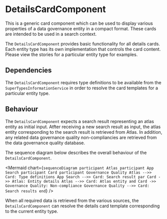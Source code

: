
<Meta title="Apps/Atlas/Components/Search/Components/Cards/DetailsCardComponent" />

# DetailsCardComponent

This is a generic card component which can be used to display various properties of a data governance entity in a compact format.
These cards are intended to be used in a search context.

The `DetailsCardComponent` provides basic functionality for all details cards.
Each entity type has its own implementation that controls the card content.
Please view the stories for a particular entity type for examples.

<Controls />

## Dependencies

The `DetailsCardComponent` requires type definitions to be available from the `SuperTypesInformationService` in order to resolve the card templates for a particular entity type.

## Behaviour

The `DetailsCardComponent` expects a search result representing an atlas entity as initial input.
Atfter receiving a new search result as input, the atlas entity corresponding to the search result is retrieved from Atlas.
In addition, any related data governance quality non-compliancies are retrieved from the data governance quality database.

The sequence diagram below describes the overall behaviour of the `DetailsCardComponent`.

<Mermaid
  chart={`
    sequenceDiagram
    participant Atlas
    participant App Search
    participant Card
    participant Governance Quality
    Atlas -->> Card: Type definitions
    App Search -->> Card: Search result
    par
        Card ->> Atlas: Entity details
        Atlas -->> Card: Atlas entity
    and
        Card ->> Governance Quality: Non-compliance
        Governance Quality -->> Card: Search results
    end
  `}
/>

When all required data is retrieved from the various sources, the `DetailsCardComponent` can resolve the details card template corresponding to the current entity type.
